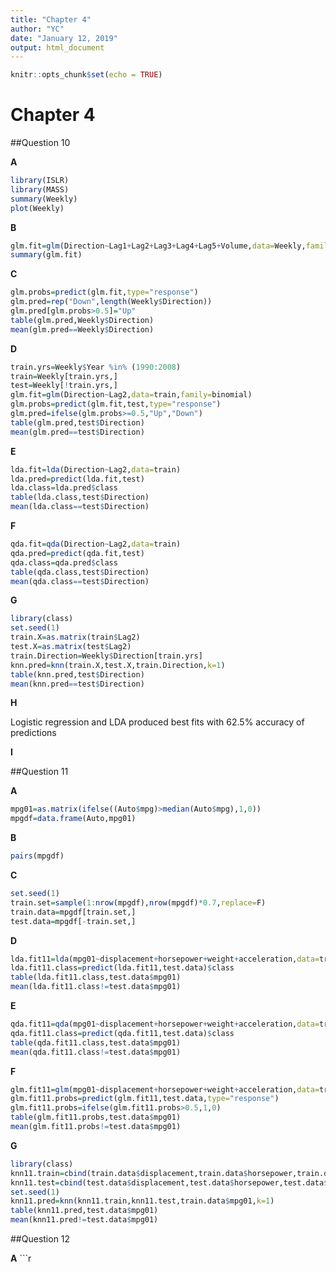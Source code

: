```yaml
---
title: "Chapter 4"
author: "YC"
date: "January 12, 2019"
output: html_document
---
```


```r
knitr::opts_chunk$set(echo = TRUE)
```

# Chapter 4

##Question 10

__A__
```r
library(ISLR)
library(MASS)
summary(Weekly)
plot(Weekly)
```

__B__
```r
glm.fit=glm(Direction~Lag1+Lag2+Lag3+Lag4+Lag5+Volume,data=Weekly,family=binomial)
summary(glm.fit)
```

__C__
```r
glm.probs=predict(glm.fit,type="response")
glm.pred=rep("Down",length(Weekly$Direction))
glm.pred[glm.probs>0.5]="Up"
table(glm.pred,Weekly$Direction)
mean(glm.pred==Weekly$Direction)
```

__D__
```r
train.yrs=Weekly$Year %in% (1990:2008)
train=Weekly[train.yrs,]
test=Weekly[!train.yrs,]
glm.fit=glm(Direction~Lag2,data=train,family=binomial)
glm.probs=predict(glm.fit,test,type="response")
glm.pred=ifelse(glm.probs>=0.5,"Up","Down")
table(glm.pred,test$Direction)
mean(glm.pred==test$Direction)
```

__E__
```r
lda.fit=lda(Direction~Lag2,data=train)
lda.pred=predict(lda.fit,test)
lda.class=lda.pred$class
table(lda.class,test$Direction)
mean(lda.class==test$Direction)
```

__F__
```r
qda.fit=qda(Direction~Lag2,data=train)
qda.pred=predict(qda.fit,test)
qda.class=qda.pred$class
table(qda.class,test$Direction)
mean(qda.class==test$Direction)
```

__G__
```r
library(class)
set.seed(1)
train.X=as.matrix(train$Lag2)
test.X=as.matrix(test$Lag2)
train.Direction=Weekly$Direction[train.yrs]
knn.pred=knn(train.X,test.X,train.Direction,k=1)
table(knn.pred,test$Direction)
mean(knn.pred==test$Direction)
```

__H__

Logistic regression and LDA produced best fits with 62.5% accuracy of predictions

__I__



##Question 11

__A__
```r
mpg01=as.matrix(ifelse((Auto$mpg)>median(Auto$mpg),1,0))
mpgdf=data.frame(Auto,mpg01)
```

__B__
```r
pairs(mpgdf)
```

__C__
```r
set.seed(1)
train.set=sample(1:nrow(mpgdf),nrow(mpgdf)*0.7,replace=F)
train.data=mpgdf[train.set,]
test.data=mpgdf[-train.set,]
```

__D__
```r
lda.fit11=lda(mpg01~displacement+horsepower+weight+acceleration,data=train.data)
lda.fit11.class=predict(lda.fit11,test.data)$class
table(lda.fit11.class,test.data$mpg01)
mean(lda.fit11.class!=test.data$mpg01)
```

__E__
```r
qda.fit11=qda(mpg01~displacement+horsepower+weight+acceleration,data=train.data)
qda.fit11.class=predict(qda.fit11,test.data)$class
table(qda.fit11.class,test.data$mpg01)
mean(qda.fit11.class!=test.data$mpg01)
```

__F__
```r
glm.fit11=glm(mpg01~displacement+horsepower+weight+acceleration,data=train.data)
glm.fit11.probs=predict(glm.fit11,test.data,type="response")
glm.fit11.probs=ifelse(glm.fit11.probs>0.5,1,0)
table(glm.fit11.probs,test.data$mpg01)
mean(glm.fit11.probs!=test.data$mpg01)
```

__G__
```r
library(class)
knn11.train=cbind(train.data$displacement,train.data$horsepower,train.data$weight,train.data$acceleration)
knn11.test=cbind(test.data$displacement,test.data$horsepower,test.data$weight,test.data$acceleration)
set.seed(1)
knn11.pred=knn(knn11.train,knn11.test,train.data$mpg01,k=1)
table(knn11.pred,test.data$mpg01)
mean(knn11.pred!=test.data$mpg01)
```

##Question 12

__A__
```r
